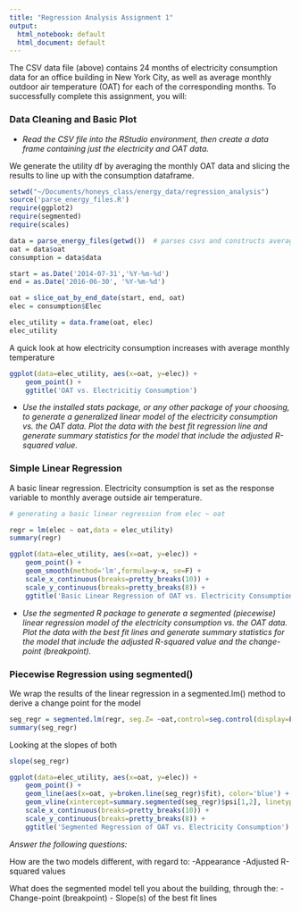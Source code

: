 ```yaml
---
title: "Regression Analysis Assignment 1"
output:
  html_notebook: default
  html_document: default
---
```


The CSV data file (above) contains 24 months of electricity consumption data for an office building in New York City, as well as average monthly outdoor air temperature (OAT) for each of the corresponding months. To successfully complete this assignment, you will:


### Data Cleaning and Basic Plot

- _Read the CSV file into the RStudio environment, then create a data frame containing just the electricity and OAT data._

We generate the utility df by averaging the monthly OAT data and slicing the results to line up with the consumption dataframe.

```r

setwd("~/Documents/honeys_class/energy_data/regression_analysis")
source('parse_energy_files.R')
require(ggplot2)
require(segmented)
require(scales)

data = parse_energy_files(getwd())  # parses csvs and constructs average monthly oat from daily oat
oat = data$oat
consumption = data$data

start = as.Date('2014-07-31','%Y-%m-%d')
end = as.Date('2016-06-30', '%Y-%m-%d')

oat = slice_oat_by_end_date(start, end, oat)
elec = consumption$Elec

elec_utility = data.frame(oat, elec)
elec_utility

```


A quick look at how electricity consumption increases with average monthly temperature
```r
ggplot(data=elec_utility, aes(x=oat, y=elec)) +
    geom_point() +
    ggtitle('OAT vs. Electricitiy Consumption')
```


- _Use the installed stats package, or any other package of your choosing, to generate a generalized linear model of the electricity consumption vs. the OAT data. Plot the data with the best fit regression line and generate summary statistics for the model that include the adjusted R-squared value._


### Simple Linear Regression

A basic linear regression. Electricity consumption is set as the response variable to monthly average outside air temperature.

```r

# generating a basic linear regression from elec ~ oat

regr = lm(elec ~ oat,data = elec_utility)
summary(regr)

```


```r
ggplot(data=elec_utility, aes(x=oat, y=elec)) +
    geom_point() +
    geom_smooth(method='lm',formula=y~x, se=F) +
    scale_x_continuous(breaks=pretty_breaks(10)) +
    scale_y_continuous(breaks=pretty_breaks(8)) +
    ggtitle('Basic Linear Regression of OAT vs. Electricity Consumption')
```


- _Use the segmented R package to generate a segmented (piecewise) linear regression model of the electricity consumption vs. the OAT data. Plot the data with the best fit lines and generate summary statistics for the model that include the adjusted R-squared value and the change-point (breakpoint)._


### Piecewise Regression using segmented()

We wrap the results of the linear regression in a segmented.lm() method to derive a change point for the model

```r
seg_regr = segmented.lm(regr, seg.Z= ~oat,control=seg.control(display=F, K=4, stop.if.error=FALSE))   
summary(seg_regr)
```

Looking at the slopes of both 

```r
slope(seg_regr)
```

```r
ggplot(data=elec_utility, aes(x=oat, y=elec)) +
    geom_point() +
    geom_line(aes(x=oat, y=broken.line(seg_regr)$fit), color='blue') +
    geom_vline(xintercept=summary.segmented(seg_regr)$psi[1,2], linetype='dashed') +
    scale_x_continuous(breaks=pretty_breaks(10)) +
    scale_y_continuous(breaks=pretty_breaks(8)) + 
    ggtitle('Segmented Regression of OAT vs. Electricity Consumption')
```

_Answer the following questions:_

How are the two models different, with regard to:
-Appearance
-Adjusted R-squared values

What does the segmented model tell you about the building, through the:
- Change-point (breakpoint)
- Slope(s) of the best fit lines

